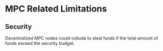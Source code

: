 # MPC Related Limitations

## Security

Decentralized MPC nodes could collude to steal funds if the total amount of funds exceed the security budget.
